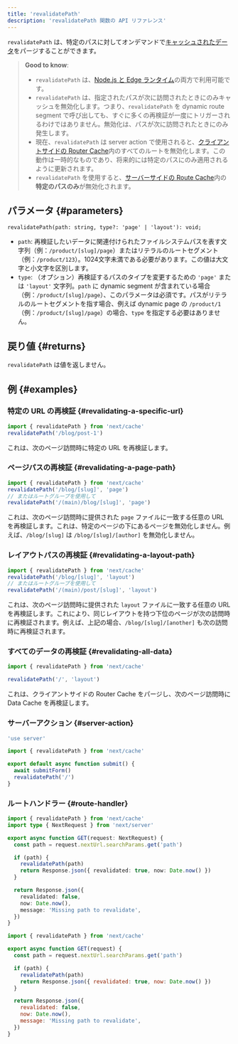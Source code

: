 ```yaml
---
title: 'revalidatePath'
description: 'revalidatePath 関数の API リファレンス'
---
```


`revalidatePath` は、特定のパスに対してオンデマンドで[キャッシュされたデータ](/docs/app/building-your-application/caching)をパージすることができます。

> **Good to know**:
>
> - `revalidatePath` は、[Node.js と Edge ランタイム](/docs/app/building-your-application/rendering/edge-and-nodejs-runtimes)の両方で利用可能です。
> - `revalidatePath` は、指定されたパスが次に訪問されたときにのみキャッシュを無効化します。つまり、`revalidatePath` を dynamic route segment で呼び出しても、すぐに多くの再検証が一度にトリガーされるわけではありません。無効化は、パスが次に訪問されたときにのみ発生します。
> - 現在、`revalidatePath` は server action で使用されると、[クライアントサイドの Router Cache](/docs/app/building-your-application/caching#client-side-router-cache)内のすべてのルートを無効化します。この動作は一時的なものであり、将来的には特定のパスにのみ適用されるように更新されます。
> - `revalidatePath` を使用すると、[サーバーサイドの Route Cache](/docs/app/building-your-application/caching#full-route-cache)内の**特定のパスのみ**が無効化されます。

## パラメータ {#parameters}

```tsx
revalidatePath(path: string, type?: 'page' | 'layout'): void;
```

- `path`: 再検証したいデータに関連付けられたファイルシステムパスを表す文字列（例：`/product/[slug]/page`）またはリテラルのルートセグメント（例：`/product/123`）。1024文字未満である必要があります。この値は大文字と小文字を区別します。
- `type`: （オプション）再検証するパスのタイプを変更するための `'page'` または `'layout'` 文字列。`path` に dynamic segment が含まれている場合（例：`/product/[slug]/page`）、このパラメータは必須です。パスがリテラルのルートセグメントを指す場合、例えば dynamic page の `/product/1`（例：`/product/[slug]/page`）の場合、`type` を指定する必要はありません。

## 戻り値 {#returns}

`revalidatePath` は値を返しません。

## 例 {#examples}

### 特定の URL の再検証 {#revalidating-a-specific-url}

```ts
import { revalidatePath } from 'next/cache'
revalidatePath('/blog/post-1')
```

これは、次のページ訪問時に特定の URL を再検証します。

### ページパスの再検証 {#revalidating-a-page-path}

```ts
import { revalidatePath } from 'next/cache'
revalidatePath('/blog/[slug]', 'page')
// またはルートグループを使用して
revalidatePath('/(main)/blog/[slug]', 'page')
```

これは、次のページ訪問時に提供された `page` ファイルに一致する任意の URL を再検証します。これは、特定のページの下にあるページを無効化しません。例えば、`/blog/[slug]` は `/blog/[slug]/[author]` を無効化しません。

### レイアウトパスの再検証 {#revalidating-a-layout-path}

```ts
import { revalidatePath } from 'next/cache'
revalidatePath('/blog/[slug]', 'layout')
// またはルートグループを使用して
revalidatePath('/(main)/post/[slug]', 'layout')
```

これは、次のページ訪問時に提供された `layout` ファイルに一致する任意の URL を再検証します。これにより、同じレイアウトを持つ下位のページが次の訪問時に再検証されます。例えば、上記の場合、`/blog/[slug]/[another]` も次の訪問時に再検証されます。

### すべてのデータの再検証 {#revalidating-all-data}

```ts
import { revalidatePath } from 'next/cache'

revalidatePath('/', 'layout')
```

これは、クライアントサイドの Router Cache をパージし、次のページ訪問時に Data Cache を再検証します。

### サーバーアクション {#server-action}

<Tabs>
<TabItem value="ts" label="TypeScript">

```ts title="app/actions.ts" switcher
'use server'

import { revalidatePath } from 'next/cache'

export default async function submit() {
  await submitForm()
  revalidatePath('/')
}
```

</TabItem>
</Tabs>

### ルートハンドラー {#route-handler}

<Tabs>
<TabItem value="ts" label="TypeScript">

```ts title="app/api/revalidate/route.ts" switcher
import { revalidatePath } from 'next/cache'
import type { NextRequest } from 'next/server'

export async function GET(request: NextRequest) {
  const path = request.nextUrl.searchParams.get('path')

  if (path) {
    revalidatePath(path)
    return Response.json({ revalidated: true, now: Date.now() })
  }

  return Response.json({
    revalidated: false,
    now: Date.now(),
    message: 'Missing path to revalidate',
  })
}
```

</TabItem>
<TabItem value="js" label="JavaScript">

```js title="app/api/revalidate/route.js" switcher
import { revalidatePath } from 'next/cache'

export async function GET(request) {
  const path = request.nextUrl.searchParams.get('path')

  if (path) {
    revalidatePath(path)
    return Response.json({ revalidated: true, now: Date.now() })
  }

  return Response.json({
    revalidated: false,
    now: Date.now(),
    message: 'Missing path to revalidate',
  })
}
```

</TabItem>
</Tabs>
